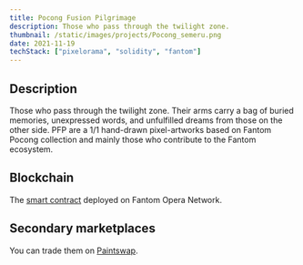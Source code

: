 ```yaml
---
title: Pocong Fusion Pilgrimage
description: Those who pass through the twilight zone.
thumbnail: /static/images/projects/Pocong_semeru.png
date: 2021-11-19
techStack: ["pixelorama", "solidity", "fantom"]
---
```


## Description

Those who pass through the twilight zone. Their arms carry a bag of buried memories, unexpressed words, and unfulfilled dreams from those on the other side. PFP are a 1/1 hand-drawn pixel-artworks based on Fantom Pocong collection and mainly those who contribute to the Fantom ecosystem.

## Blockchain

The [smart contract](https://ftmscan.com/address/0x974a11ce3db9942f79972af2ae4ad273921ed4d8) deployed on Fantom Opera Network.

## Secondary marketplaces

You can trade them on [Paintswap](https://paintswap.finance/marketplace/collections/0x974a11ce3db9942f79972af2ae4ad273921ed4d8).